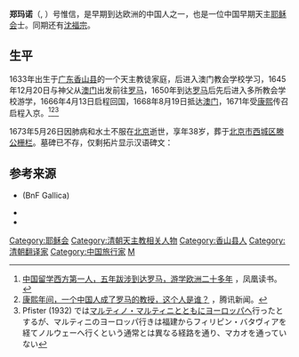 '''郑玛诺'''（{{lang-en|Emmanuel de Sequeira}}, {{bd|1633年|5月25日|1673年|5月26日}}）号惟信，是早期到达欧洲的中国人之一，也是一位中国早期天主[[耶稣会|耶稣会]]士。同期还有[[沈福宗|沈福宗]]。

==生平==
1633年出生于[[广东|广东]][[香山县|香山县]]的一个天主教徒家庭，后进入澳门教会学校学习，1645年12月20日与神父从[[澳门|澳门]]出发前往[[罗马|罗马]]，1650年到达[[罗马|罗马]]后先后进入多所教会学校游学，1666年4月13日启程回国，1668年8月19日抵达[[澳门|澳门]]，1671年受[[康熙|康熙]]传召启程入京。<ref>[http://book.ifeng.com/a/20170608/78197_0.shtml 中国留学西方第一人，五年跋涉到达罗马，游学欧洲二十多年] {{Wayback|url=http://book.ifeng.com/a/20170608/78197_0.shtml |date=20180110092128 }}，凤凰读书。</ref><ref>[https://new.qq.com/omn/20190422/20190422A07L6O.html 康熙年间，一个中国人成了罗马的教授，这个人是谁？] {{Wayback|url=https://new.qq.com/omn/20190422/20190422A07L6O.html |date=20190422095721 }}，腾讯新闻。</ref><ref>Pfister (1932) では[[マルティノ・マルティニ|マルティノ・マルティニ]]とともにヨーロッパへ行ったとするが、マルティニのヨーロッパ行きは福建からフィリピン・バタヴィアを経てノルウェーへ行くという通常とは異なる経路を通り、マカオを通っていない</ref>

1673年5月26日因肺病和水土不服在[[北京|北京]]逝世，享年38岁，葬于[[北京市|北京市]][[西城区|西城区]][[滕公栅栏|滕公栅栏]]。墓碑已不存，仅剩拓片显示汉语碑文：{{quotation|耶稣会士郑公之墓郑先生讳玛诺，号惟信，中国广东香山人也。自幼入会真修，康熙十二年癸丑四月十一日卒于京师，寿三十有八。}}

==参考来源==
{{reflist}}
* {{cite book|author=Pfister, Louis|year=1932|title=Notices biographiques et bibliographiques sur les jésuites de l'ancienne mission de Chine, 1552-1773|location=Shanghai|publisher=Impr. de la Mission catholique|volume=1|page=381|url=http://gallica.bnf.fr/ark:/12148/bpt6k61546234/f418.image}} (BnF Gallica)
* {{cite book|author=Pina, Isabel|chapter=Some data on Tomás Pereira's (Xu Risheng 徐日昇) biography and manuscripts|editor=Luís Saraiva|title=Europe and China: Science and Arts in the 17th and 18th Centuries|year=2013|publisher=World Scientific|isbn=9789814390439|pages=95-114}}
* {{cite journal|author=Rouleau, Francis A|year=1959|title=The first Chinese priest of the Society of Jesus, Emmanuel de Siqueira. 1633-1673, Cheng Ma-no Wei-hsin|journal=Archivum Historicum Societatis Iesu|volume=28|pages=3-50}}

{{DEFAULTSORT:Z}}
[[Category:耶稣会|Category:耶稣会]]
[[Category:清朝天主教相关人物|Category:清朝天主教相关人物]]
[[Category:香山县人|Category:香山县人]]
[[Category:清朝翻译家|Category:清朝翻译家]]
[[Category:中国旅行家|Category:中国旅行家]]
[[Category:郑姓|M]]